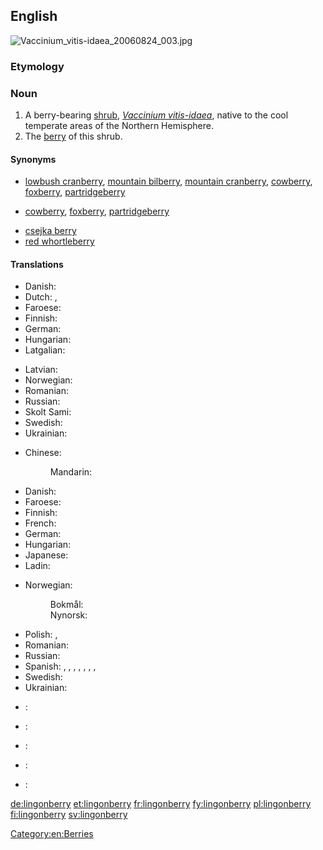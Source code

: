 ==English==
[[File:Vaccinium_vitis-idaea_20060824_003.jpg|thumb|right]]
{{wikipedia|vaccinium vitis-idaea}}
{{wikispecies|Vaccinium vitis-idaea}}

===Etymology===
{{compound|lingon|berry}}

{{etystub|lingon???}}

===Noun===
{{en-noun|lingonberries}}

# A berry-bearing [[shrub]], ''[[Vaccinium vitis-idaea]]'', native to the cool temperate areas of the Northern Hemisphere.
# The [[berry]] of this shrub.

====Synonyms====
* {{sense|shrub}} [[lowbush cranberry]], [[mountain bilberry]], [[mountain cranberry]], [[cowberry]], [[foxberry]], [[partridgeberry]]
* {{sense|berry}} [[cowberry]], [[foxberry]], [[partridgeberry]]
{{checksense}}
* [[csejka berry]]
* [[red whortleberry]]

====Translations====
{{trans-top|shrub}}
* Danish: {{t|da|tyttebær|c}}
* Dutch: {{t|nl|rode bosbes|f}}, {{t+|nl|vossenbes|f}}
* Faroese: {{t|fo|vínbláber|n}}
* Finnish: {{t+|fi|puolukka}}
* German: {{t+|de|Preiselbeere|f}}
* Hungarian: {{t|hu|vörös áfonya}}
* Latgalian: {{t|ltg|bryukline|f}}
{{trans-mid}}
* Latvian: {{t+|lv|brūklene|f}}
* Norwegian: {{t|no|tyttebærlyng|m}}
* Romanian: {{t|ro|merișor|m}}
* Russian: {{t+|ru|брусника|f|tr=brusníka}}
* Skolt Sami: {{t|sms|joŋŋ}}
* Swedish: {{t+|sv|lingon|n}}
* Ukrainian: {{t+|uk|брусниця|f|tr=brusnýcja|sc=Cyrl}}
{{trans-bottom}}

{{trans-top|berry}}
* Chinese:
*: Mandarin: {{t+|cmn|越橘|tr=yuèjú|sc=Hani}}
* Danish: {{t|da|tyttebær|n}}
* Faroese: {{t|fo|vínbláber|n}}
* Finnish: {{t+|fi|puolukka}}
* French: {{t+|fr|airelle rouge|m}}
* German: {{t+|de|Preiselbeere|f}}
* Hungarian: {{t|hu|vörös áfonya}}
* Japanese: {{t|ja|コケモモ|tr=kokemomo|sc=Jpan}}
* Ladin: {{t|lld|granëta|f}}
{{trans-mid}}
* Norwegian:
*: Bokmål: {{t+|no|tyttebær|n}}
*: Nynorsk: {{t+|nn|tytebær|n}}
* Polish: {{t+|pl|borówka brusznica|f}}, {{t|pl|borówka czerwona|f}}
* Romanian: {{t|ro|merișor|n}}
* Russian: {{t+|ru|брусника|f|tr=brusníka}}
* Spanish: {{t|es|lingonberry|f}}, {{t|es|cowberry|f}}, {{t|es|lingonberi|f}}, {{t|es|cauberi|f}}, {{t|es|arándano silvestre|m}}, {{t|es|arándano ártico|m}}, {{t|es|foxberry|f}}, {{t|es|foxberi|f}}
* Swedish: {{t+|sv|lingon|n}}
* Ukrainian: {{t+|uk|брусниця|f|tr=brusnýcja|sc=Cyrl}}
{{trans-bottom}}

{{checktrans-top}}
* {{ttbc|sq}}: {{t+|sq|belush|m}}
* {{ttbc|sh}}: {{t|sh|brusnica|f}}
* {{ttbc|la}}: {{t|la|vaccinium|n}}
{{trans-mid}}
* {{ttbc|se}}: {{t|se|jokŋa}}
* {{ttbc|sh}}: {{t|sh|брусница|f}}
{{trans-bottom}}

[[Category:en:Berries]]

[[de:lingonberry]]
[[et:lingonberry]]
[[fr:lingonberry]]
[[fy:lingonberry]]
[[pl:lingonberry]]
[[fi:lingonberry]]
[[sv:lingonberry]]